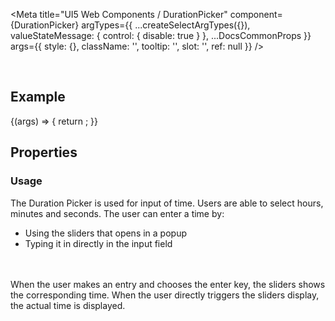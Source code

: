 
<Meta
  title="UI5 Web Components / DurationPicker"
  component={DurationPicker}
  argTypes={{
    ...createSelectArgTypes({}),
    valueStateMessage: { control: { disable: true } },
    ...DocsCommonProps
  }}
  args={{
    style: {},
    className: '',
    tooltip: '',
    slot: '',
    ref: null
  }}
/>

<DocsHeader />

<br />

## Example

<Canvas>
  <Story name="Default">
    {(args) => {
      return <DurationPicker {...args} />;
    }}
  </Story>
</Canvas>

## Properties

<ArgsTable story="." />
<div style={{ fontFamily: 'var(--sapFontFamily)', fontSize: 'var(--sapFontSize)', color: 'var(--sapTextColor)' }}>
  <h3>Usage</h3>
  The Duration Picker is used for input of time. Users are able to select hours, minutes and seconds. The user can enter
  a time by:
  <ul>
    <li>Using the sliders that opens in a popup</li>
    <li>Typing it in directly in the input field</li>
  </ul>
  <br />
  <br />
  When the user makes an entry and chooses the enter key, the sliders shows the corresponding time. When the user directly
  triggers the sliders display, the actual time is displayed.
</div>
